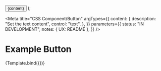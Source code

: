 <!--
@license EUPL-1.2
Copyright (c) 2021 Community for NL Design System
-->


  <button className="minbzk-button" type="button">
    <span className="minbzk-button__text">{content}</span>
  </button>
);

<Meta
  title="CSS Component/Button"
  argTypes={{
    content: {
      description: "Set the text content",
      control: "text",
    },
  }}
  parameters={{
    status: "IN DEVELOPMENT",
    notes: { UX: README },
  }}
/>

# Example Button

<Canvas>
  <Story name="Button" args={{ content: "Press me!" }}>
    {Template.bind({})}
  </Story>
</Canvas>

<ArgsTable story="Button" />
